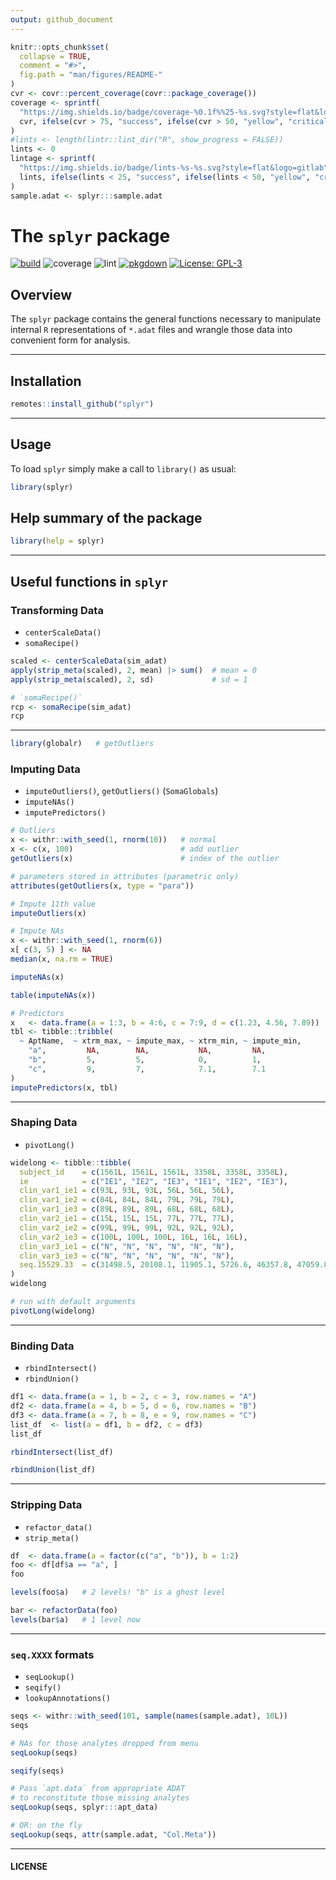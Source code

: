 ```yaml
---
output: github_document
---
```



<!-- README.md is generated from README.Rmd. Please edit that file -->


```r
knitr::opts_chunk$set(
  collapse = TRUE,
  comment = "#>",
  fig.path = "man/figures/README-"
)
cvr <- covr::percent_coverage(covr::package_coverage())
coverage <- sprintf(
  "https://img.shields.io/badge/coverage-%0.1f%%25-%s.svg?style=flat&logo=codecov",
  cvr, ifelse(cvr > 75, "success", ifelse(cvr > 50, "yellow", "critical"))
)
#lints <- length(lintr::lint_dir("R", show_progress = FALSE))
lints <- 0
lintage <- sprintf(
  "https://img.shields.io/badge/lints-%s-%s.svg?style=flat&logo=gitlab",
  lints, ifelse(lints < 25, "success", ifelse(lints < 50, "yellow", "critical"))
)
sample.adat <- splyr:::sample.adat
```


# The `splyr` package

<!-- badges: start -->
[![build](https://img.shields.io/badge/build-passing-success.svg?logo=travis)](http://bitbucket.sladmin.com/projects/SV/repos/somaplyr/commits)
![coverage](`r coverage`)
![lint](`r lintage`)
[![pkgdown](https://img.shields.io/badge/pkgdown-_-critical.svg?logo=semantic-web&logoColor=red)](https://bitbucket.sladmin.com/pages/SV/somaplyr/bb-pkgdown/browse/index.html)
[![License: GPL-3](https://img.shields.io/badge/License-GPL3-blue.svg)](https://www.gnu.org/licenses/gpl-3.0)
<!-- badges: end -->


## Overview

The `splyr` package contains the general functions necessary to manipulate
internal `R` representations of `*.adat` files and wrangle those data into
convenient form for analysis.


----------------


## Installation

```r
remotes::install_github("splyr")
```


----------------


## Usage

To load `splyr` simply make a call to `library()` as usual:

```r
library(splyr)
```


## Help summary of the package

```r
library(help = splyr)
```


-------------


## Useful functions in `splyr`


### Transforming Data
* `centerScaleData()`
* `somaRecipe()`
```r
scaled <- centerScaleData(sim_adat)
apply(strip_meta(scaled), 2, mean) |> sum()  # mean = 0
apply(strip_meta(scaled), 2, sd)             # sd = 1

# `somaRecipe()`
rcp <- somaRecipe(sim_adat)
rcp
```

-----------


```r
library(globalr)   # getOutliers
```

### Imputing Data
* `imputeOutliers()`, `getOutliers()` (`SomaGlobals`)
* `imputeNAs()`
* `imputePredictors()`
```r
# Outliers
x <- withr::with_seed(1, rnorm(10))   # normal
x <- c(x, 100)                        # add outlier
getOutliers(x)                        # index of the outlier

# parameters stored in attributes (parametric only)
attributes(getOutliers(x, type = "para"))

# Impute 11th value
imputeOutliers(x)

# Impute NAs
x <- withr::with_seed(1, rnorm(6))
x[ c(3, 5) ] <- NA
median(x, na.rm = TRUE)

imputeNAs(x)

table(imputeNAs(x))

# Predictors
x   <- data.frame(a = 1:3, b = 4:6, c = 7:9, d = c(1.23, 4.56, 7.89))
tbl <- tibble::tribble(
  ~ AptName,  ~ xtrm_max, ~ impute_max, ~ xtrm_min, ~ impute_min,
    "a",         NA,        NA,           NA,         NA,
    "b",         5,         5,            0,          1,
    "c",         9,         7,            7.1,        7.1
)
imputePredictors(x, tbl)
```

-----------

### Shaping Data
* `pivotLong()`
```r
widelong <- tibble::tibble(
  subject_id    = c(1561L, 1561L, 1561L, 3358L, 3358L, 3358L),
  ie            = c("IE1", "IE2", "IE3", "IE1", "IE2", "IE3"),
  clin_var1_ie1 = c(93L, 93L, 93L, 56L, 56L, 56L),
  clin_var1_ie2 = c(84L, 84L, 84L, 79L, 79L, 79L),
  clin_var1_ie3 = c(89L, 89L, 89L, 68L, 68L, 68L),
  clin_var2_ie1 = c(15L, 15L, 15L, 77L, 77L, 77L),
  clin_var2_ie2 = c(99L, 99L, 99L, 92L, 92L, 92L),
  clin_var2_ie3 = c(100L, 100L, 100L, 16L, 16L, 16L),
  clin_var3_ie1 = c("N", "N", "N", "N", "N", "N"),
  clin_var3_ie3 = c("N", "N", "N", "N", "N", "N"),
  seq.15529.33  = c(31498.5, 20108.1, 11905.1, 5726.6, 46357.8, 47059.8)
)
widelong

# run with default arguments
pivotLong(widelong)
```

-----------

### Binding Data
* `rbindIntersect()`
* `rbindUnion()`
```r
df1 <- data.frame(a = 1, b = 2, c = 3, row.names = "A")
df2 <- data.frame(a = 4, b = 5, d = 6, row.names = "B")
df3 <- data.frame(a = 7, b = 8, e = 9, row.names = "C")
list_df  <- list(a = df1, b = df2, c = df3)
list_df

rbindIntersect(list_df)

rbindUnion(list_df)
```

-----------

### Stripping Data
* `refactor_data()`
* `strip_meta()`
```r
df  <- data.frame(a = factor(c("a", "b")), b = 1:2)
foo <- df[df$a == "a", ]
foo

levels(foo$a)   # 2 levels! "b" is a ghost level

bar <- refactorData(foo)
levels(bar$a)   # 1 level now
```

-----------

### `seq.XXXX` formats
* `seqLookup()`
* `seqify()`
* `lookupAnnotations()`
```r
seqs <- withr::with_seed(101, sample(names(sample.adat), 10L))
seqs

# NAs for those analytes dropped from menu
seqLookup(seqs)

seqify(seqs)

# Pass `apt.data` from appropriate ADAT
# to reconstitute those missing analytes
seqLookup(seqs, splyr:::apt_data)

# OR: on the fly
seqLookup(seqs, attr(sample.adat, "Col.Meta"))
```


-------------


#### LICENSE

